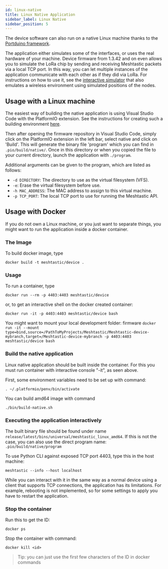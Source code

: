 ```yaml
---
id: linux-native
title: Linux Native Application
sidebar_label: Linux Native
sidebar_position: 5
---
```


The device software can also run on a native Linux machine thanks to the [Portduino framework](https://github.com/geeksville/framework-portduino).

The application either simulates some of the interfaces, or uses the real hardware of your machine.
Device firmware from 1.3.42 and on even allows you to simulate the LoRa chip by sending and receiving Meshtastic packets via a local TCP port.
In this way, you can let multiple instances of the application communicate with each other as if they did via LoRa.
For instructions on how to use it, see the [interactive simulator](https://github.com/GUVWAF/Meshtasticator/blob/master/INTERACTIVE_SIM.md) that also emulates a wireless environment using simulated positions of the nodes.

## Usage with a Linux machine

The easiest way of building the native application is using Visual Studio Code with the PlatformIO extension.
See the instructions for creating such a building environment [here](/docs/development/firmware/build).

Then after opening the firmware repository in Visual Studio Code, simply click on the PlatformIO extension in the left bar, select native and click on 'Build'.
This will generate the binary file 'program' which you can find in `.pio/build/native/`.
Once in this directory or when you copied the file to your current directory, launch the application with `./program`.

Additional arguments can be given to the program, which are listed as follows:

- `-d DIRECTORY`: The directory to use as the virtual filesystem (VFS).
- `-e`: Erase the virtual filesystem before use.
- `-h MAC_ADDRESS`: The MAC address to assign to this virtual machine.
- `-p TCP_PORT`: The local TCP port to use for running the Meshtastic API.

## Usage with Docker

If you do not own a Linux machine, or you just want to separate things, you might want
to run the application inside a docker container.

### The Image

To build docker image, type

`docker build -t meshtastic/device .`

### Usage

To run a container, type

`docker run --rm -p 4403:4403 meshtastic/device`

or, to get an interactive shell on the docker created container:

`docker run -it -p 4403:4403 meshtastic/device bash`

You might want to mount your local development folder:
firmware
`docker run -it --mount type=bind,source=/PathToMyProjects/Meshtastic/Meshtastic-device-mybranch,target=/Meshtastic-device-mybranch -p 4403:4403 meshtastic/device bash`

### Build the native application

Linux native application should be built inside the container.
For this you must run container with interactive console
"-it", as seen above.

First, some environment variables need to be set up with command:

`. ~/.platformio/penv/bin/activate`

You can build amd64 image with command

`./bin/build-native.sh`

### Executing the application interactively

The built binary file should be found under name
`release/latest/bins/universal/meshtastic_linux_amd64`.
If this is not the case, you can also use the direct program name:
`.pio/build/native/program`

To use Python CLI against exposed TCP port 4403,
type this in the host machine:

`meshtastic --info --host localhost`

While you can interact with it in the same way as a normal device using a client that supports TCP connections, the application has its limitations. For example, rebooting is not implemented, so for some settings to apply you have to restart the application.

### Stop the container

Run this to get the ID:

`docker ps`

Stop the container with command:

`docker kill <id>`

> Tip: you can just use the first few characters of the ID in docker commands
